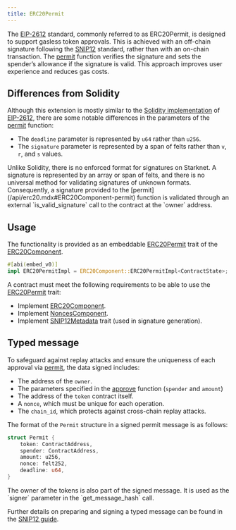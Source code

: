 ```yaml
---
title: ERC20Permit
---
```


The [EIP-2612](https://eips.ethereum.org/EIPS/eip-2612) standard, commonly referred to as ERC20Permit, is designed to support gasless token approvals. This is achieved with an off-chain
signature following the [SNIP12](https://github.com/starknet-io/SNIPs/blob/main/SNIPS/snip-12.md) standard, rather than with an on-chain transaction. The [permit](/api/erc20.mdx#ERC20Component-permit) function verifies the signature and sets
the spender’s allowance if the signature is valid. This approach improves user experience and reduces gas costs.

## Differences from Solidity

Although this extension is mostly similar to the [Solidity implementation](https://github.com/OpenZeppelin/openzeppelin-contracts/blob/master/contracts/token/ERC20/extensions/ERC20Permit.sol) of [EIP-2612](https://eips.ethereum.org/EIPS/eip-2612), there are some notable differences in the parameters of the [permit](/api/erc20.mdx#ERC20Component-permit) function:

* The `deadline` parameter is represented by `u64` rather than `u256`.
* The `signature` parameter is represented by a span of felts rather than `v`, `r`, and `s` values.

<Callout>
Unlike Solidity, there is no enforced format for signatures on Starknet. A signature is represented by an array or span of felts,
</Callout>
and there is no universal method for validating signatures of unknown formats. Consequently, a signature provided to the [permit](/api/erc20.mdx#ERC20Component-permit) function
is validated through an external `is_valid_signature` call to the contract at the `owner` address.

## Usage

The functionality is provided as an embeddable [ERC20Permit](/api/erc20.mdx#ERC20Component-Embeddable-Impls-ERC20PermitImpl) trait of the [ERC20Component](/api/erc20.mdx#ERC20Component).

```rust
#[abi(embed_v0)]
impl ERC20PermitImpl = ERC20Component::ERC20PermitImpl<ContractState>;
```

A contract must meet the following requirements to be able to use the [ERC20Permit](/api/erc20.mdx#ERC20Component-Embeddable-Impls-ERC20PermitImpl) trait:

* Implement [ERC20Component](/api/erc20.mdx#ERC20Component).
* Implement [NoncesComponent](/api/utilities.mdx#NoncesComponent).
* Implement [SNIP12Metadata](api/utilities.mdx#snip12) trait (used in signature generation).

## Typed message

To safeguard against replay attacks and ensure the uniqueness of each approval via [permit](/api/erc20.mdx#ERC20Component-permit), the data signed includes:

* The address of the `owner`.
* The parameters specified in the [approve](/api/erc20.mdx#ERC20Component-approve) function (`spender` and `amount`)
* The address of the `token` contract itself.
* A `nonce`, which must be unique for each operation.
* The `chain_id`, which protects against cross-chain replay attacks.

The format of the `Permit` structure in a signed permit message is as follows:
```rust
struct Permit {
    token: ContractAddress,
    spender: ContractAddress,
    amount: u256,
    nonce: felt252,
    deadline: u64,
}
```

<Callout>
The owner of the tokens is also part of the signed message. It is used as the `signer` parameter in the `get_message_hash` call.
</Callout>

Further details on preparing and signing a typed message can be found in the [SNIP12 guide](/guides/snip12.mdx).
